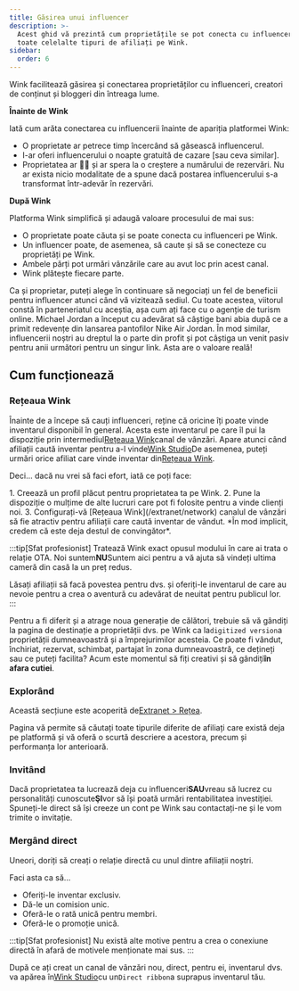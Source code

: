 ```yaml
---
title: Găsirea unui influencer
description: >-
  Acest ghid vă prezintă cum proprietățile se pot conecta cu influenceri și
  toate celelalte tipuri de afiliați pe Wink.
sidebar:
  order: 6
---
```


Wink facilitează găsirea și conectarea proprietăților cu influenceri, creatori de conținut și bloggeri din întreaga lume.

**Înainte de Wink**

Iată cum arăta conectarea cu influencerii înainte de apariția platformei Wink:

* O proprietate ar petrece timp încercând să găsească influencerul.
* I-ar oferi influencerului o noapte gratuită de cazare \[sau ceva similar].
* Proprietatea ar 🤞🏻 și ar spera la o creștere a numărului de rezervări. Nu ar exista nicio modalitate de a spune dacă postarea influencerului s-a transformat într-adevăr în rezervări.

**După Wink**

Platforma Wink simplifică și adaugă valoare procesului de mai sus:

* O proprietate poate căuta și se poate conecta cu influenceri pe Wink.
* Un influencer poate, de asemenea, să caute și să se conecteze cu proprietăți pe Wink.
* Ambele părți pot urmări vânzările care au avut loc prin acest canal.
* Wink plătește fiecare parte.

Ca și proprietar, puteți alege în continuare să negociați un fel de beneficii pentru influencer atunci când vă vizitează sediul.
Cu toate acestea, viitorul constă în parteneriatul cu aceștia, așa cum ați face cu o agenție de turism online.
Michael Jordan a început cu adevărat să câștige bani abia după ce a primit redevențe din lansarea pantofilor Nike Air Jordan.
În mod similar, influencerii noștri au dreptul la o parte din profit și pot câștiga un venit pasiv pentru anii următori pentru un singur link. Asta are o valoare reală!

## Cum funcționează

### Rețeaua Wink

Înainte de a începe să cauți influenceri, reține că oricine îți poate vinde inventarul disponibil în general.
Acesta este inventarul pe care îl pui la dispoziție prin intermediul[Rețeaua Wink](/extranet/network)canal de vânzări.
Apare atunci când afiliații caută inventar pentru a-l vinde[Wink Studio](/studio/what-is-studio)De asemenea, puteți urmări orice afiliat care vinde inventar din[Rețeaua Wink](/extranet/network).

Deci... dacă nu vrei să faci efort, iată ce poți face:

<Steps>
  1. Creează un profil plăcut pentru proprietatea ta pe Wink.
  2. Pune la dispoziție o mulțime de alte lucruri care pot fi folosite pentru a vinde clienți noi.
  3. Configurați-vă [Rețeaua Wink](/extranet/network) canalul de vânzări să fie atractiv pentru afiliații care caută inventar de vândut. *În mod implicit, credem că este deja destul de convingător*.
</Steps>


:::tip\[Sfat profesionist]
Tratează Wink exact opusul modului în care ai trata o relație OTA. Noi suntem**NU**Suntem aici pentru a vă ajuta să vindeți ultima cameră din casă la un preț redus.

Lăsați afiliații să facă povestea pentru dvs. și oferiți-le inventarul de care au nevoie pentru a crea o aventură cu adevărat de neuitat pentru publicul lor.
:::

Pentru a fi diferit și a atrage noua generație de călători, trebuie să vă gândiți la pagina de destinație a proprietății dvs. pe Wink ca la`digitized version`a proprietății dumneavoastră și a împrejurimilor acesteia.
Ce poate fi vândut, închiriat, rezervat, schimbat, partajat în zona dumneavoastră, ce dețineți sau ce puteți facilita? Acum este momentul să fiți creativi și să gândiți**în afara cutiei**.

### Explorând

Această secțiune este acoperită de[Extranet > Rețea](/extranet/network/#explore-network).

Pagina vă permite să căutați toate tipurile diferite de afiliați care există deja pe platformă și vă oferă o scurtă descriere a acestora, precum și performanța lor anterioară.

### Invitând

Dacă proprietatea ta lucrează deja cu influenceri**SAU**vreau să lucrez cu personalități cunoscute**ŞI**vor să își poată urmări rentabilitatea investiției.
Spuneți-le direct să își creeze un cont pe Wink sau contactați-ne și le vom trimite o invitație.

### Mergând direct

Uneori, doriți să creați o relație directă cu unul dintre afiliații noștri.

Faci asta ca să...

* Oferiți-le inventar exclusiv.
* Dă-le un comision unic.
* Oferă-le o rată unică pentru membri.
* Oferă-le o promoție unică.

:::tip\[Sfat profesionist]
Nu există alte motive pentru a crea o conexiune directă în afară de motivele menționate mai sus.
:::

După ce ați creat un canal de vânzări nou, direct, pentru ei, inventarul dvs. va apărea în[Wink Studio](/studio/what-is-studio)cu un`Direct ribbon`a suprapus inventarul tău.

